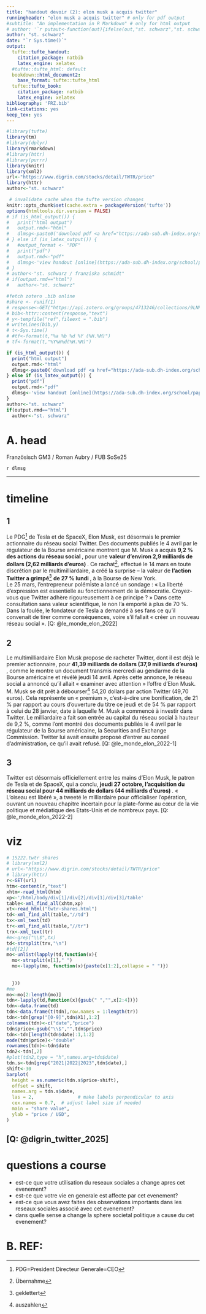 ```yaml
---
title: "handout devoir (2): elon musk a acquis twitter"
runningheader: "elon musk a acquis twitter" # only for pdf output
#subtitle: "An implementation in R Markdown" # only for html output
# author: '`r putaut<-function(out){ifelse(out,"st. schwarz","st. schwarz / franziska schmidt")};putaut(knitr::is_html_output())`'
author: "st. schwarz"
date: "`r Sys.time()`"
output:
  tufte::tufte_handout:
    citation_package: natbib
    latex_engine: xelatex
  #tufte::tufte_html: default
  bookdown::html_document2:
    base_format: tufte::tufte_html
  tufte::tufte_book:
    citation_package: natbib
    latex_engine: xelatex
bibliography: 'FRZ.bib'
link-citations: yes
keep_tex: yes
---
```


```r
#library(tufte)
library(tm)
#library(dplyr)
library(rmarkdown)
#library(httr)
#library(purrr)
library(knitr)
library(xml2)
url<-"https://www.digrin.com/stocks/detail/TWTR/price"
library(httr)
author<-"st. schwarz"

 # invalidate cache when the tufte version changes
knitr::opts_chunk$set(cache.extra = packageVersion('tufte'))
options(htmltools.dir.version = FALSE)
# if (is_html_output()) {
#   print("html output")
#   output.rmd<-"html"
#   dlmsg<-paste0('download pdf <a href="https://ada-sub.dh-index.org/school/papers/017/devoir-2-handout.pdf">here</a>.')
# } else if (is_latex_output()) {
#   #output_format <- "PDF"
#   print("pdf")
#   output.rmd<-"pdf"
#   dlmsg<-'view handout [online](https://ada-sub.dh-index.org/school/papers/017/).'
# }
# author<-"st. schwarz / franziska schmidt"
# if(output.rmd=="html")
#   author<-"st. schwarz"


```

```r
#fetch zotero .bib online
#share <- runif(1)
# response<-GET("https://api.zotero.org/groups/4713246/collections/9LNRRJQN/items/top?format=bibtex")
# bib<-httr::content(response,"text")
# y<-tempfile("ref",fileext = ".bib")
# writeLines(bib,y)
# t<-Sys.time()
# #tf<-format(t,"%a %b %d %Y (%H.%M)")
# tf<-format(t,"%Y%m%d(%H.%M)")
```


```r

if (is_html_output()) {
  print("html output")
  output.rmd<-"html"
  dlmsg<-paste0('download pdf <a href="https://ada-sub.dh-index.org/school/papers/017/devoir-2-handout.pdf">here</a>.')
} else if (is_latex_output()) {
  print("pdf")
  output.rmd<-"pdf"
  dlmsg<-'view handout [online](https://ada-sub.dh-index.org/school/papers/017/).'
}
author<-"st. schwarz"
if(output.rmd=="html")
  author<-"st. schwarz"
```

# A. head
Französisch GM3 / Roman Aubry / FUB SoSe25   

`r dlmsg`

---

# timeline
## 1
Le PDG[^1] de Tesla et de SpaceX, Elon Musk, est désormais le premier actionnaire du réseau social Twitter. Des documents publiés le 4 avril par le régulateur de la Bourse américaine montrent que M. Musk a acquis  **9,2 % des actions du réseau social **, pour une  **valeur d’environ 2,9 milliards de dollars (2,62 milliards d’euros) **. Ce rachat[^2], effectué le 14 mars en toute discrétion par le multimilliardaire, a créé la surprise – la valeur de  **l’action Twitter a grimpé**[^3] **de 27 % lundi **, à la Bourse de New York.  
Le 25 mars, l’entrepreneur polémiste a lancé un sondage : « La liberté d’expression est essentielle au fonctionnement de la démocratie. Croyez-vous que Twitter adhère rigoureusement à ce principe ? » Dans cette consultation sans valeur scientifique, le non l’a emporté à plus de 70 %. Dans la foulée, le fondateur de Tesla a demandé à ses fans ce qu’il convenait de tirer comme conséquences, voire s’il fallait « créer un nouveau réseau social ». [Q: @le_monde_elon_2022]

## 2
Le multimilliardaire Elon Musk propose de racheter Twitter, dont il est déjà le premier actionnaire, pour  **41,39 milliards de dollars (37,9 milliards d’euros) **, comme le montre un document transmis mercredi au gendarme de la Bourse américaine et révélé jeudi 14 avril. Après cette annonce, le réseau social a annoncé qu’il allait « examiner avec attention » l’offre d’Elon Musk.
M. Musk se dit prêt à débourser[^4] 54,20 dollars par action Twitter (49,70 euros). Cela représente un « premium », c’est-à-dire une bonification, de 21 % par rapport au cours d’ouverture du titre ce jeudi et de 54 % par rapport à celui du 28 janvier, date à laquelle M. Musk a commencé à investir dans Twitter.
Le milliardaire a fait son entrée au capital du réseau social à hauteur de 9,2 %, comme l’ont montré des documents publiés le 4 avril par le régulateur de la Bourse américaine, la Securities and Exchange Commission. Twitter lui avait ensuite proposé d’entrer au conseil d’administration, ce qu’il avait refusé. [Q: @le_monde_elon_2022-1]  

## 3
Twitter est désormais officiellement entre les mains d’Elon Musk, le patron de Tesla et de SpaceX, qui a conclu,  **jeudi 27 octobre, l’acquisition du réseau social pour 44 milliards de dollars (44 milliards d’euros) **. « L’oiseau est libéré », a tweeté le milliardaire pour officialiser l’opération, ouvrant un nouveau chapitre incertain pour la plate-forme au cœur de la vie politique et médiatique des Etats-Unis et de nombreux pays. [Q: @le_monde_elon_2022-2]   

# viz
```r
# 15222.twtr shares
# library(xml2)
# url<-"https://www.digrin.com/stocks/detail/TWTR/price"
# library(httr)
r<-GET(url)
htm<-content(r,"text")
xhtm<-read_html(htm)
xp<-'/html/body/div[1]/div[2]/div[1]/div[3]/table'
table<-xml_find_all(xhtm,xp)
xt<-read_html("twtr-shares.html")
td<-xml_find_all(table,"//td")
tx<-xml_text(td)
tr<-xml_find_all(table,"//tr")
trx<-xml_text(tr)
#m<-grep("\\$",tx)
td<-strsplit(trx,"\n")
#td[[2]]
mo<-unlist(lapply(td,function(x){
  mo<-strsplit(x[1]," ")
  mo<-lapply(mo, function(x){paste(x[1:2],collapse = " ")})
  
  
  }))
#mo
mo<-mo[2:length(mo)]
tdn<-lapply(td,function(x){gsub(" ","",x[2:4])})
tdn<-data.frame(td)
tdn<-data.frame(t(tdn),row.names = 1:length(tr))
tdn<-tdn[grep("[0-9]",tdn$X1),1:2]
colnames(tdn)<-c("date","price")
tdn$price<-gsub("\\$","",tdn$price)
tdn<-tdn[length(tdn$date):1,1:2]
mode(tdn$price)<-"double"
rownames(tdn)<-tdn$date
tdn2<-tdn[,2]
#plot(tdn2,type = "h",names.arg=tdn$date)
tdn.s<-tdn[grep("2021|2022|2023",tdn$date),]
shift<-30
barplot(
  height = as.numeric(tdn.s$price-shift),
  offset = shift,
  names.arg = tdn.s$date,
  las = 2,                # make labels perpendicular to axis
  cex.names = 0.7,  # adjust label size if needed
  main = "share value",
  ylab = "price / USD",
)

```
[Q: @digrin_twitter_2025]
---
# questions a course
- est-ce que votre utilisation du reseaux sociales a change apres cet evenement?
- est-ce que votre vie en generale est affecte par cet evenement?
- est-ce que vous avez faites des observations importants dans les reseaux sociales associé avec cet evenement?
- dans quelle sense a change la sphere societal politique a cause du cet evenement?

\newpage
# B. REF:
[^1]:PDG=President Directeur Generale=CEO
[^2]:Übernahme
[^3]:geklettert
[^4]:auszahlen